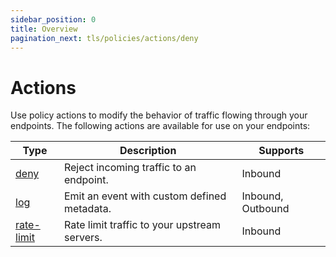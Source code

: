 ```yaml
---
sidebar_position: 0
title: Overview
pagination_next: tls/policies/actions/deny
---
```


# Actions

Use policy actions to modify the behavior of traffic flowing through your endpoints. The following actions are available for use on your endpoints:

| Type                     | Description                                  | Supports          |
| ------------------------ | -------------------------------------------- | ----------------- |
| [deny](deny)             | Reject incoming traffic to an endpoint.      | Inbound           |
| [log](log)               | Emit an event with custom defined metadata.  | Inbound, Outbound |
| [rate-limit](rate-limit) | Rate limit traffic to your upstream servers. | Inbound           |
